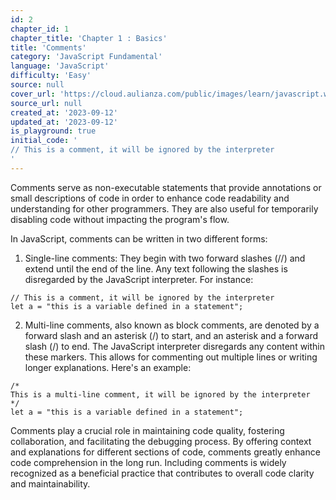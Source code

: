 ```yaml
---
id: 2
chapter_id: 1
chapter_title: 'Chapter 1 : Basics'
title: 'Comments'
category: 'JavaScript Fundamental'
language: 'JavaScript'
difficulty: 'Easy'
source: null
cover_url: 'https://cloud.aulianza.com/public/images/learn/javascript.webp'
source_url: null
created_at: '2023-09-12'
updated_at: '2023-09-12'
is_playground: true
initial_code: '
// This is a comment, it will be ignored by the interpreter
'
---
```


Comments serve as non-executable statements that provide annotations or small descriptions of code in order to enhance code readability and understanding for other programmers. They are also useful for temporarily disabling code without impacting the program's flow.

In JavaScript, comments can be written in two different forms:

1. Single-line comments: They begin with two forward slashes (//) and extend until the end of the line. Any text following the slashes is disregarded by the JavaScript interpreter. For instance:

```
// This is a comment, it will be ignored by the interpreter
let a = "this is a variable defined in a statement";
```

2. Multi-line comments, also known as block comments, are denoted by a forward slash and an asterisk (/) to start, and an asterisk and a forward slash (/) to end. The JavaScript interpreter disregards any content within these markers. This allows for commenting out multiple lines or writing longer explanations. Here's an example:

```
/*
This is a multi-line comment, it will be ignored by the interpreter
*/
let a = "this is a variable defined in a statement";
```

Comments play a crucial role in maintaining code quality, fostering collaboration, and facilitating the debugging process. By offering context and explanations for different sections of code, comments greatly enhance code comprehension in the long run. Including comments is widely recognized as a beneficial practice that contributes to overall code clarity and maintainability.
